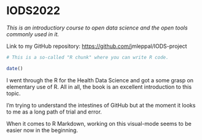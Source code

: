 # IODS2022

*This is an introductiory course to open data science and the open tools commonly used in it.*

Link to my GitHub repository: <https://github.com/>jmleppal/IODS-project

```r
# This is a so-called "R chunk" where you can write R code.

date()

```

I went through the R for the Health Data Science and got a some grasp on elementary use of R. All in all, the book is an excellent introduction to this topic.

I'm trying to understand the intestines of GitHub but at the moment it looks to me as a long path of trial and error.

When it comes to R Markdown, working on this visual-mode seems to be easier now in the beginning.
